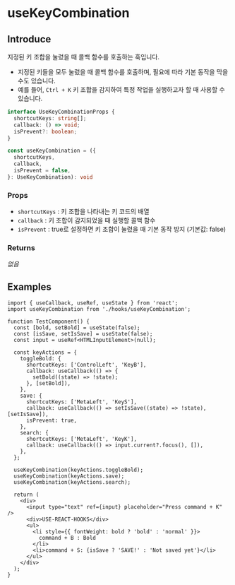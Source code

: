 # useKeyCombination

## Introduce

지정된 키 조합을 눌렀을 때 콜백 함수를 호출하는 훅입니다.

- 지정된 키들을 모두 눌렀을 때 콜백 함수를 호출하며, 필요에 따라 기본 동작을 막을 수도 있습니다.
- 예를 들어, `Ctrl + K` 키 조합을 감지하여 특정 작업을 실행하고자 할 때 사용할 수 있습니다.

```ts
interface UseKeyCombinationProps {
  shortcutKeys: string[];
  callback: () => void;
  isPrevent?: boolean;
}

const useKeyCombination = ({
  shortcutKeys,
  callback,
  isPrevent = false,
}: UseKeyCombination): void
```

### Props

- `shortcutKeys` : 키 조합을 나타내는 키 코드의 배열
- `callback` : 키 조합이 감지되었을 때 실행할 콜백 함수
- `isPrevent` : true로 설정하면 키 조합이 눌렸을 때 기본 동작 방지 (기본값: false)

### Returns

_없음_

## Examples

```tsx copy filename="TestComponent.tsx"
import { useCallback, useRef, useState } from 'react';
import useKeyCombination from './hooks/useKeyCombination';

function TestComponent() {
  const [bold, setBold] = useState(false);
  const [isSave, setIsSave] = useState(false);
  const input = useRef<HTMLInputElement>(null);

  const keyActions = {
    toggleBold: {
      shortcutKeys: ['ControlLeft', 'KeyB'],
      callback: useCallback(() => {
        setBold((state) => !state);
      }, [setBold]),
    },
    save: {
      shortcutKeys: ['MetaLeft', 'KeyS'],
      callback: useCallback(() => setIsSave((state) => !state), [setIsSave]),
      isPrevent: true,
    },
    search: {
      shortcutKeys: ['MetaLeft', 'KeyK'],
      callback: useCallback(() => input.current?.focus(), []),
    },
  };

  useKeyCombination(keyActions.toggleBold);
  useKeyCombination(keyActions.save);
  useKeyCombination(keyActions.search);

  return (
    <div>
      <input type="text" ref={input} placeholder="Press command + K" />
      <div>USE-REACT-HOOKS</div>
      <ul>
        <li style={{ fontWeight: bold ? 'bold' : 'normal' }}>
          command + B : Bold
        </li>
        <li>command + S: {isSave ? 'SAVE!' : 'Not saved yet'}</li>
      </ul>
    </div>
  );
}
```
